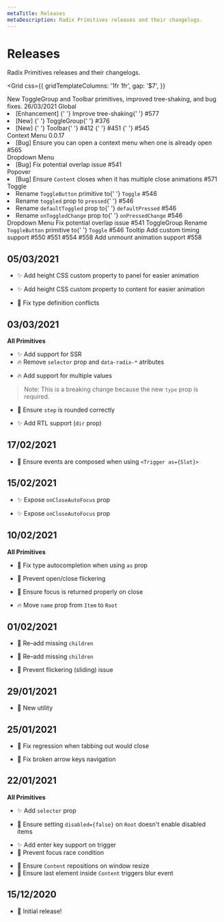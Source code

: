 ```yaml
---
metaTitle: Releases
metaDescription: Radix Primitives releases and their changelogs.
---
```


# Releases

<Description>
  Radix Primitives releases and their changelogs.
</Description>

<Grid
  css={{
    gridTemplateColumns: '1fr 1fr',
    gap: '$7',
  }}
>
  <Box>
    <Heading>
      New ToggleGroup and Toolbar primitives, improved tree-shaking,
      and bug fixes.
    </Heading>
    <Text size="2" variant="gray" css={{ mt: '$3' }}>
      26/03/2021
    </Text>
  </Box>
  <Box>
    <Subheading css={{ mb: '$1' }}>Global</Subheading>
    <Box as="ul" css={{ margin: 0 }}>
      <li>
        <Text css={{ lineHeight: '23px' }}>
          <Text variant="gray" css={{ display: 'inline' }}>
            [Enhancement]
          </Text>{' '}
          Improve tree-shaking{' '}
          <Link
            variant="subtle"
            href="#"
            css={{ display: 'inline-flex' }}
            target="_blank"
          >
            <Text size="1" variant="gray">
              #577
            </Text>
          </Link>
        </Text>
      </li>
      <li>
        <Text css={{ lineHeight: '23px' }}>
          <Text variant="gray" css={{ display: 'inline' }}>
            [New]
          </Text>{' '}
          ToggleGroup{' '}
          <Link
            variant="subtle"
            href="#"
            css={{ display: 'inline-flex' }}
            target="_blank"
          >
            <Text size="1" variant="gray">
              #376
            </Text>
          </Link>
        </Text>
      </li>
      <li>
        <Text css={{ lineHeight: '23px' }}>
          <Text variant="gray" css={{ display: 'inline' }}>
            [New]
          </Text>{' '}
          Toolbar{' '}
          <Link
            variant="subtle"
            href="#"
            css={{ display: 'inline-flex' }}
            target="_blank"
          >
            <Text size="1" variant="gray">
              #412
            </Text>
          </Link>{' '}
          <Link
            variant="subtle"
            href="#"
            css={{ display: 'inline-flex' }}
            target="_blank"
          >
            <Text size="1" variant="gray">
              #451
            </Text>
          </Link>{' '}
          <Link
            variant="subtle"
            href="#"
            css={{ display: 'inline-flex' }}
            target="_blank"
          >
            <Text size="1" variant="gray">
              #545
            </Text>
          </Link>
        </Text>
      </li>
    </Box>
    <Flex css={{ ai: 'center', mt: '$4', mb: '$1' }}>
      <Subheading>Context Menu</Subheading>
      <Badge variant="blue" css={{ ml: '$1' }}>
        0.0.17
      </Badge>
    </Flex>
    <Box as="ul" css={{ margin: 0 }}>
      <li>
        <Text css={{ lineHeight: '23px' }}>
          [Bug] Ensure you can open a context menu when one is already
          open #565
        </Text>
      </li>
    </Box>
    <Subheading css={{ mt: '$4', mb: '$1' }}>
      Dropdown Menu
    </Subheading>
    <Box as="ul" css={{ margin: 0 }}>
      <li>
        <Text css={{ lineHeight: '23px' }}>
          [Bug] Fix potential overlap issue #541
        </Text>
      </li>
    </Box>
    <Subheading css={{ mt: '$4', mb: '$1' }}>Popover</Subheading>
    <Box as="ul" css={{ margin: 0 }}>
      <li>
        <Text css={{ lineHeight: '23px' }}>
          [Bug] Ensure <Code>Content</Code> closes when it has
          multiple close animations #571
        </Text>
      </li>
    </Box>
    <Subheading css={{ mt: '$4', mb: '$1' }}>Toggle</Subheading>
    <Box as="ul" css={{ margin: 0 }}>
      <li>
        <Text css={{ lineHeight: '23px' }}>
          Rename <Code>ToggleButton</Code> primitive to{' '}
          <Code>Toggle</Code> #546
        </Text>
      </li>
      <li>
        <Text css={{ lineHeight: '23px' }}>
          Rename <Code>toggled</Code> prop to <Code>pressed</Code>{' '}
          #546
        </Text>
      </li>
      <li>
        <Text css={{ lineHeight: '23px' }}>
          Rename <Code>defaultToggled</Code> prop to{' '}
          <Code>defaultPressed</Code> #546
        </Text>
      </li>
      <li>
        <Text css={{ lineHeight: '23px' }}>
          Rename <Code>onToggledChange</Code> prop to{' '}
          <Code>onPressedChange</Code> #546
        </Text>
      </li>
    </Box>
    <Subheading css={{ mt: '$4', mb: '$1' }}>
      Dropdown Menu
    </Subheading>
    <Text css={{ lineHeight: '23px' }}>
      Fix potential overlap issue #541
    </Text>
    <Subheading css={{ mt: '$4', mb: '$1' }}>ToggleGroup</Subheading>
    <Text css={{ lineHeight: '23px' }}>
      Rename <Code>ToggleButton</Code> primitive to{' '}
      <Code>Toggle</Code> #546
    </Text>
    <Subheading css={{ mt: '$4', mb: '$1' }}>Tooltip</Subheading>
    <Text css={{ lineHeight: '23px' }}>
      Add custom timing support #550 #551 #554 #558
    </Text>
    <Text css={{ lineHeight: '23px' }}>
      Add unmount animation support #558
    </Text>
  </Box>
</Grid>

## 05/03/2021

<PackageRelease name="Accordion" version="0.0.7" />

- ✨ Add height CSS custom property to panel for easier animation <PRLink id={537} />

<PackageRelease name="Collapsible" version="0.0.7" />

- ✨ Add height CSS custom property to content for easier animation <PRLink id={537} />

<PackageRelease name="Tooltip" version="0.0.9" />

- 🐛 Fix type definition conflicts <PRLink id={538} />

## 03/03/2021

**All Primitives**

- ✨ Add support for SSR
- 🔥 Remove `selector` prop and `data-radix-*` atributes <PRLink id={517} />

<PackageRelease name="Accordion" version="0.0.6" />

- 🔥 Add support for multiple values <PRLink id={527} />

> Note: This is a breaking change because the new `type` prop is required.

<PackageRelease name="Slider" version="0.0.6" />

- 🐛 Ensure `step` is rounded correctly <PRLink id={463} />

<PackageRelease name="Tabs" version="0.0.6" />

- ✨ Add RTL support (`dir` prop) <PRLink id={497} />

## 17/02/2021

<PackageRelease name="Tooltip" version="0.0.7" />

- 🐛 Ensure events are composed when using `<Trigger as={Slot}>` <PRLink id={461} />

## 15/02/2021

<PackageRelease name="Context Menu" version="0.0.8" />

- ✨ Expose `onCloseAutoFocus` prop <PRLink id={456} />

<PackageRelease name="Dropdown Menu" version="0.0.8" />

- ✨ Expose `onCloseAutoFocus` prop <PRLink id={456} />

## 10/02/2021

**All Primitives**

- 🐛 Fix type autocompletion when using `as` prop <PRLink id={421} />

<PackageRelease name="Accordion" version="0.0.5" />

- 🐛 Prevent open/close flickering <PRLink id={431} />

<PackageRelease name="Dialog" version="0.0.6" />

- 🐛 Ensure focus is returned properly on close <PRLink id={422} />

<PackageRelease name="Radio Group" version="0.0.5" />

- 🔥 Move `name` prop from `Item` to `Root` <PRLink id={424} />

## 01/02/2021

<PackageRelease name="Context Menu" version="0.0.6" />

- 🐛 Re–add missing `children` <PRLink id={414} />

<PackageRelease name="Dropdown Menu" version="0.0.6" />

- 🐛 Re–add missing `children` <PRLink id={414} />

<PackageRelease name="Popover" version="0.0.5" />

- 🐛 Prevent flickering (sliding) issue <PRLink id={415} />

## 29/01/2021

<PackageRelease name="Slot" version="0.0.1" />

- 🎉 New utility <PRLink id={409} />

## 25/01/2021

<PackageRelease name="Dialog" version="0.0.3" />

- 🐛 Fix regression when tabbing out would close <PRLink id={403} />

<PackageRelease name="Dropdown Menu" version="0.0.3" />

- 🐛 Fix broken arrow keys navigation <PRLink id={404} />

## 22/01/2021

**All Primitives**

- ✨ Add `selector` prop <PRLink id={347} />

<PackageRelease name="Accordion" version="0.0.2" />

- 🐛 Ensure setting `disabled={false}` on `Root` doesn't enable disabled items <PRLink id={400} />

<PackageRelease name="Dropdown Menu" version="0.0.2" />

- ✨ Add enter key support on trigger <PRLink id={381} />
- 🐛 Prevent focus race condition <PRLink id={394} />

<PackageRelease name="Popover" version="0.0.2" />

- 🐛 Ensure `Content` repositions on window resize <PRLink id={359} />
- 🐛 Ensure last element inside `Content` triggers blur event <PRLink id={395} />

## 15/12/2020

<PackageRelease name="All primitives" version="0.0.1" />

- 🎉 Initial release! <PRLink id={338} />
